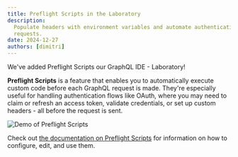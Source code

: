 ```yaml
---
title: Preflight Scripts in the Laboratory
description:
  Populate headers with environment variables and automate authentication flows for GraphQL
  requests.
date: 2024-12-27
authors: [dimitri]
---
```


We've added Preflight Scripts our GraphQL IDE - Laboratory!

**Preflight Scripts** is a feature that enables you to automatically execute custom code before each
GraphQL request is made. They're especially useful for handling authentication flows like OAuth,
where you may need to claim or refresh an access token, validate credentials, or set up custom
headers - all before the request is sent.

![Demo of Preflight Scripts](private-next-content-dir/dashboard/laboratory/editing.png)

Check out [the documentation on Preflight Scripts](/docs/dashboard/laboratory/preflight-scripts) for
information on how to configure, edit, and use them.
